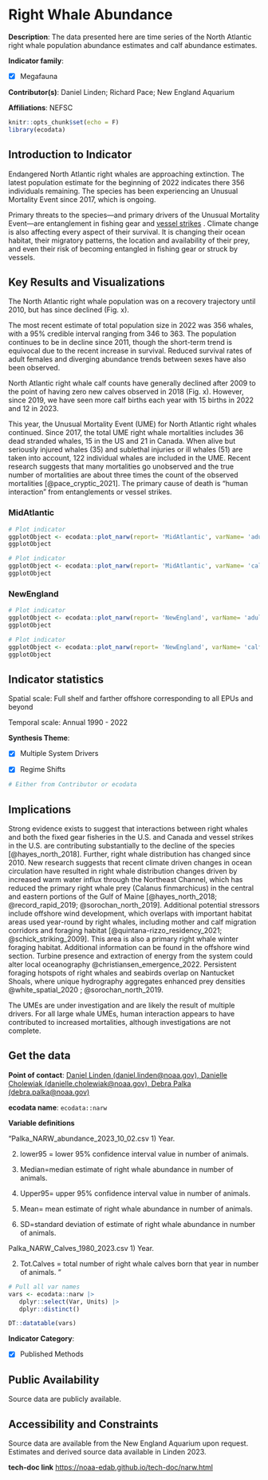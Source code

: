 # Right Whale Abundance {#narw}

**Description**: The data presented here are time series of the North Atlantic right whale population abundance estimates and calf abundance estimates.

**Indicator family**: 

- [X] Megafauna


**Contributor(s)**: Daniel Linden; Richard Pace; New England Aquarium

**Affiliations**: NEFSC

```{r echo=FALSE}
knitr::opts_chunk$set(echo = F)
library(ecodata)
```
## Introduction to Indicator
Endangered North Atlantic right whales are approaching extinction. The latest population estimate for the beginning of 2022 indicates there 356 individuals remaining. The species has been experiencing an Unusual Mortality Event since 2017, which is ongoing.

Primary threats to the species—and primary drivers of the Unusual Mortality Event—are entanglement in fishing gear and [vessel strikes](https://www.fisheries.noaa.gov/national/marine-life-distress/2017-2024-north-atlantic-right-whale-unusual-mortality-event) . Climate change is also affecting every aspect of their survival. It is changing their ocean habitat, their migratory patterns, the location and availability of their prey, and even their risk of becoming entangled in fishing gear or struck by vessels.

## Key Results and Visualizations
The North Atlantic right whale population was on a recovery trajectory until 2010, but has since declined (Fig. x).
The most recent estimate of total population size in 2022 was 356 whales, with a 95% credible interval ranging from 346 to 363. The population continues to be in decline since 2011, though the short-term trend is equivocal due to the recent increase in survival. Reduced survival rates of adult females and diverging abundance trends between sexes have also been observed. 

North Atlantic right whale calf counts have generally declined after 2009 to the point of having zero new calves observed in 2018 (Fig. x). However, since 2019, we have seen more calf births each year with 15 births in 2022 and 12 in 2023.

This year, the Unusual Mortality Event (UME) for North Atlantic right whales continued. Since 2017, the total UME right whale mortalities includes 36 dead stranded whales, 15 in the US and 21 in Canada. When alive but seriously injured whales (35) and sublethal injuries or ill whales (51) are taken into account, 122 individual whales are included in the UME. Recent research suggests that many mortalities go unobserved and the true number of mortalities are about three times the count of the observed mortalities [@pace_cryptic_2021]. The primary cause of death is “human interaction” from entanglements or vessel strikes.

### MidAtlantic

```{r plot_narwMidAtlanticadult}
# Plot indicator
ggplotObject <- ecodata::plot_narw(report= 'MidAtlantic', varName= 'adult')
ggplotObject
```

```{r plot_narwMidAtlanticcalf}
# Plot indicator
ggplotObject <- ecodata::plot_narw(report= 'MidAtlantic', varName= 'calf')
ggplotObject
```

### NewEngland

```{r plot_narwNewEnglandadult}
# Plot indicator
ggplotObject <- ecodata::plot_narw(report= 'NewEngland', varName= 'adult')
ggplotObject
```

```{r plot_narwNewEnglandcalf}
# Plot indicator
ggplotObject <- ecodata::plot_narw(report= 'NewEngland', varName= 'calf')
ggplotObject
```


## Indicator statistics 
Spatial scale: Full shelf and farther offshore corresponding to all EPUs and beyond

Temporal scale: Annual 1990 - 2022

**Synthesis Theme**:

- [X] Multiple System Drivers
- [X] Regime Shifts


```{r autostats_narw}
# Either from Contributor or ecodata
```

## Implications
Strong evidence exists to suggest that interactions between right whales and both the fixed gear fisheries in the U.S. and Canada and vessel strikes in the U.S. are contributing substantially to the decline of the species [@hayes_north_2018]. Further, right whale distribution has changed since 2010. New research suggests that recent climate driven changes in ocean circulation have resulted in right whale distribution changes driven by increased warm water influx through the Northeast Channel, which has reduced the primary right whale prey (Calanus finmarchicus) in the central and eastern portions of the Gulf of Maine [@hayes_north_2018; @record_rapid_2019; @sorochan_north_2019]. Additional potential stressors include offshore wind development, which overlaps with important habitat areas used year-round by right whales, including mother and calf migration corridors and foraging habitat [@quintana-rizzo_residency_2021; @schick_striking_2009]. This area is also a primary right whale winter foraging habitat. Additional information can be found in the offshore wind section. Turbine presence and extraction of energy from the system could alter local oceanography @christiansen_emergence_2022. Persistent foraging hotspots of right whales and seabirds overlap on Nantucket Shoals, where unique hydrography aggregates enhanced prey densities @white_spatial_2020 ;  @sorochan_north_2019.

The UMEs are under investigation and are likely the result of multiple drivers. For all large whale UMEs, human interaction appears to have contributed to increased mortalities, although investigations are not complete.

## Get the data

**Point of contact**: [Daniel Linden (daniel.linden@noaa.gov), Danielle Cholewiak (danielle.cholewiak@noaa.gov), Debra Palka (debra.palka@noaa.gov)](mailto:Daniel Linden (daniel.linden@noaa.gov), Danielle Cholewiak (danielle.cholewiak@noaa.gov), Debra Palka (debra.palka@noaa.gov)){.email}

**ecodata name**: `ecodata::narw`

**Variable definitions**

"Palka_NARW_abundance_2023_10_02.csv 1)	Year.  
2) lower95 = lower 95% confidence interval value in number of animals.  
3) Median=median estimate of right whale abundance in number of animals.  
4) Upper95= upper 95% confidence interval value in number of animals.   
5) Mean= mean estimate of right whale abundance in number of animals.   
6) SD=standard deviation of estimate of right whale abundance in number of animals.  
Palka_NARW_Calves_1980_2023.csv 1)	Year.  
2) Tot.Calves = total number of right whale calves born that year in number of animals. "

```{r vars_narw}
# Pull all var names
vars <- ecodata::narw |>
   dplyr::select(Var, Units) |>
   dplyr::distinct()

DT::datatable(vars)
```
**Indicator Category**:

- [X] Published Methods


## Public Availability

Source data are publicly available.

## Accessibility and Constraints

Source data are available from the New England Aquarium upon request. Estimates and derived source data available in Linden 2023.

**tech-doc link**
<https://noaa-edab.github.io/tech-doc/narw.html>


